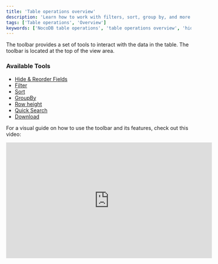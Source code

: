 ```yaml
---
title: 'Table operations overview'
description: 'Learn how to work with filters, sort, group by, and more in NocoDB.'
tags: ['Table operations', 'Overview']
keywords: ['NocoDB table operations', 'table operations overview', 'hide field', 'show field', 'filter', 'sort', 'group by', 'record height', 'quick search', 'download', 'search']
---
```



The toolbar provides a set of tools to interact with the data in the table. The toolbar is located at the top of the view area.

### Available Tools
- [Hide & Reorder Fields](/table-operations/field-operations)
- [Filter](/table-operations/filter)
- [Sort](/table-operations/sort)
- [GroupBy](/table-operations/group-by)
- [Row height](/table-operations/row-height)
- [Quick Search](/table-operations/search)
- [Download](/table-operations/download)

For a visual guide on how to use the toolbar and its features, check out this video:

<center>
    <iframe width="560" height="315" src="https://www.youtube.com/embed/pvwoZ7vzWNI?si=eZ00r_p5hhuE1mQW?&start=16" frameBorder="0" allow="accelerometer; autoplay; clipboard-write; encrypted-media; gyroscope; picture-in-picture" allowFullScreen ></iframe>
</center>
